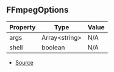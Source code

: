 ## FFmpegOptions

| Property | Type | Value |
| ----------- | ----------- | ----------- |
| args | Array\<string> | N/A |
| shell | boolean | N/A |


- [Source](https://github.com/Androz2091/discord-player/blob/e2a9cfc/packages/ffmpeg/src/FFmpeg.ts#L18)